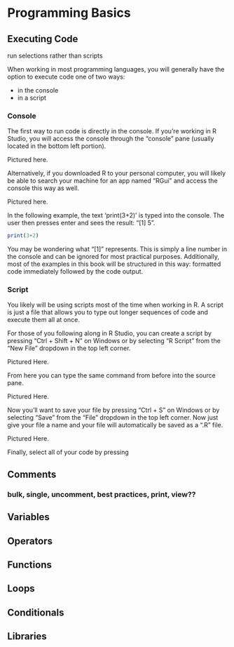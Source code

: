 # Programming Basics

## Executing Code

run selections rather than scripts

When working in most programming languages, you will generally have the option to execute code one of two ways:

- in the console
- in a script

### Console

The first way to run code is directly in the console. If you're working in R Studio, you will access the console through the "console" pane (usually located in the bottom left portion). 

Pictured here.

Alternatively, if you downloaded R to your personal computer, you will likely be able to search your machine for an app named "RGui" and access the console this way as well.

Pictured here.

In the following example, the text 'print(3+2)' is typed into the console. The user then presses enter and sees the result: "[1] 5".

```r
print(3+2)
```

You may be wondering what "[1]" represents. This is simply a line number in the console and can be ignored for most practical purposes. Additionally, most of the examples in this book will be structured in this way: formatted code immediately followed by the code output.

### Script

You likely will be using scripts most of the time when working in R. A script is just a file that allows you to type out longer sequences of code and execute them all at once.

For those of you following along in R Studio, you can create a script by pressing "Ctrl + Shift + N" on Windows or by selecting "R Script" from the "New File" dropdown in the top left corner.

Pictured Here.

From here you can type the same command from before into the source pane.

Pictured Here.

Now you'll want to save your file by pressing "Ctrl + S" on Windows or by selecting "Save" from the "File" dropdown in the top left corner. Now just give your file a name and your file will automatically be saved as a ".R" file.

Pictured Here.

Finally, select all of your code by pressing 

## Comments

### bulk, single, uncomment, best practices, print, view??

## Variables

## Operators

## Functions

## Loops

## Conditionals

## Libraries